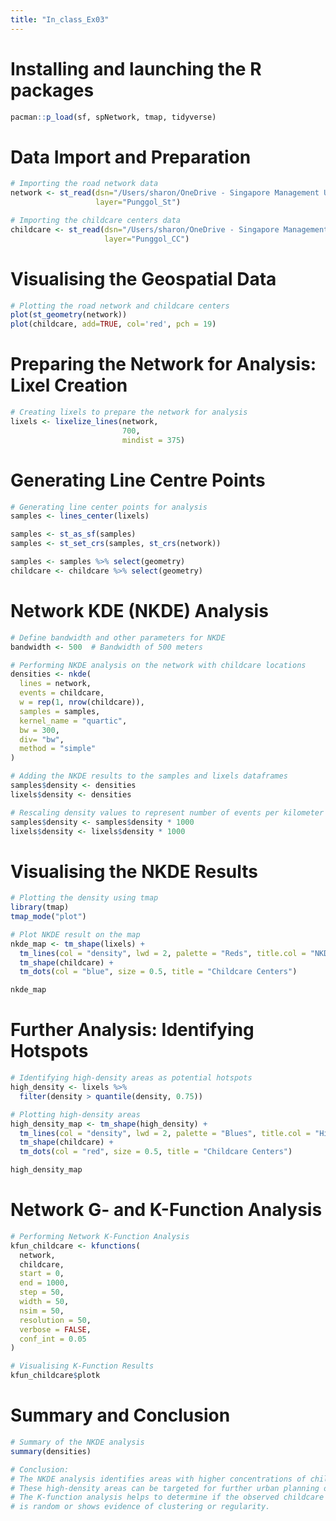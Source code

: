 ```yaml
---
title: "In_class_Ex03"
---
```


# Installing and launching the R packages

```r
pacman::p_load(sf, spNetwork, tmap, tidyverse)
```

# Data Import and Preparation

```r
# Importing the road network data
network <- st_read(dsn="/Users/sharon/OneDrive - Singapore Management University/ISSS626 Data/In_class_Ex/In_class_Ex03/geospatial", 
                   layer="Punggol_St")

# Importing the childcare centers data
childcare <- st_read(dsn="/Users/sharon/OneDrive - Singapore Management University/ISSS626 Data/In_class_Ex/In_class_Ex03/geospatial",
                     layer="Punggol_CC")
```

# Visualising the Geospatial Data

```r
# Plotting the road network and childcare centers
plot(st_geometry(network))
plot(childcare, add=TRUE, col='red', pch = 19)
```

# Preparing the Network for Analysis: Lixel Creation

```r
# Creating lixels to prepare the network for analysis
lixels <- lixelize_lines(network, 
                         700, 
                         mindist = 375)
```

# Generating Line Centre Points

```r
# Generating line center points for analysis
samples <- lines_center(lixels)

samples <- st_as_sf(samples)
samples <- st_set_crs(samples, st_crs(network))

samples <- samples %>% select(geometry)
childcare <- childcare %>% select(geometry)
```

# Network KDE (NKDE) Analysis

```r
# Define bandwidth and other parameters for NKDE
bandwidth <- 500  # Bandwidth of 500 meters

# Performing NKDE analysis on the network with childcare locations
densities <- nkde(
  lines = network,
  events = childcare,
  w = rep(1, nrow(childcare)),
  samples = samples,
  kernel_name = "quartic",
  bw = 300, 
  div= "bw", 
  method = "simple"
)

# Adding the NKDE results to the samples and lixels dataframes
samples$density <- densities
lixels$density <- densities

# Rescaling density values to represent number of events per kilometer
samples$density <- samples$density * 1000
lixels$density <- lixels$density * 1000
```

# Visualising the NKDE Results

```r
# Plotting the density using tmap
library(tmap)
tmap_mode("plot")

# Plot NKDE result on the map
nkde_map <- tm_shape(lixels) + 
  tm_lines(col = "density", lwd = 2, palette = "Reds", title.col = "NKDE Density") +
  tm_shape(childcare) +
  tm_dots(col = "blue", size = 0.5, title = "Childcare Centers")

nkde_map
```

# Further Analysis: Identifying Hotspots

```r
# Identifying high-density areas as potential hotspots
high_density <- lixels %>%
  filter(density > quantile(density, 0.75))

# Plotting high-density areas
high_density_map <- tm_shape(high_density) +
  tm_lines(col = "density", lwd = 2, palette = "Blues", title.col = "High Density") +
  tm_shape(childcare) +
  tm_dots(col = "red", size = 0.5, title = "Childcare Centers")

high_density_map
```

# Network G- and K-Function Analysis

```r
# Performing Network K-Function Analysis
kfun_childcare <- kfunctions(
  network, 
  childcare,
  start = 0, 
  end = 1000, 
  step = 50, 
  width = 50, 
  nsim = 50, 
  resolution = 50,
  verbose = FALSE, 
  conf_int = 0.05
)

# Visualising K-Function Results
kfun_childcare$plotk
```

# Summary and Conclusion

```r
# Summary of the NKDE analysis
summary(densities)

# Conclusion:
# The NKDE analysis identifies areas with higher concentrations of childcare centers.
# These high-density areas can be targeted for further urban planning or analysis.
# The K-function analysis helps to determine if the observed childcare center distribution
# is random or shows evidence of clustering or regularity.
```
